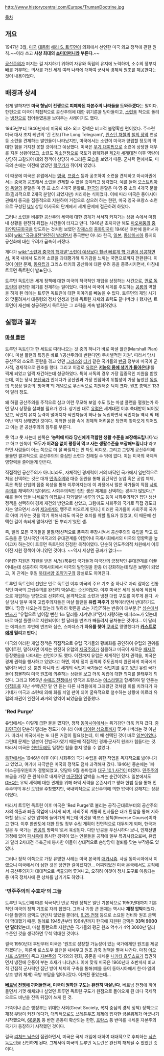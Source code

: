 {{{+1 Truman Doctrine}}}

http://www.historycentral.com/Europe/TrumanDoctrine.jpg

[[목차]]

== 개요 ==
1947년 3월, [[미국]] [[대통령]] [[해리 S. 트루먼]]이 의회에서 선언한 미국 외교 정책에 관한 원칙.~~이라 쓰고 '''사상 최대의 [[쇼미더머니]]라 부른다.'''~~

[[공산주의]]가 퍼지는 걸 저지하기 위하여 자유와 독립의 유지에 노력하며, 소수의 정부지배를 거부하는 의사를 가진 세계 여러 나라에 대하여 군사적·경제적 원조를 제공한다는 것이 내용이었다.

== 배경과 상세 ==
쉽게 말하자면 '''미국 형님이 전쟁으로 피폐화된 자본주의 나라들을 도와주겠다'''는 말이다. 한편으로 미국이 직접적으로 공산주의에 대한 위기론을 받아들이고, [[소련]]을 적으로 돌리는 [[냉전]]으로 접어들였음을 보여주는 사례이기도 했다.

1945년부터 1946년까지 미국의 대소 외교 정책은 비교적 불명확한 편이었다. 주소련 미국 대사 조지 케넌의 '긴 전보(The Long Telegram)', [[윈스턴 처칠]]의 [[철의 장막]] 연설 등 소련을 견제하는 발언들이 나타났지만, 미국에서는 소련이 미국과 양립할 정도의 막대한 힘을 가지진 못할 것이라고 예상했다. 미국은 [[무기 대여법]]으로 소련에 상당한 채무를 지운 상황이었고, 소련도 [[독소전쟁]]으로 국토가 황폐화된 [[제2차 세계대전]] 이후 역량이 상당히 고갈되어 대외 정책이 상당히 수그러든 모습을 보였기 때문. 군사력 면에서도, 미국의 손에는 이전에 없었던 [[핵무기]]가 쥐어져 있었다.

이 때문에 미국은 유럽에서는 [[영국]], [[프랑스]] 등과 공조하여 소련을 견제하고 아시아권에서는 [[중국]]과 공조해서 소련을 견제할 수 있을 것이라고 생각했다. 예를 들어 [[오스트리아]]와 [[독일]]의 분할은 미·영·프·소의 4개국 분할로, [[한국]]의 분할은 미·영·중·소의 4개국 분할로(결과적으로 2개국 분할이 되었지만) 처리하는 식이었다. 이에 따라 미국은 동아시아권에서 중국을 집중적으로 지원하여 거점으로 삼으려 하는 한편, 미국·영국·프랑스·소련으로 구성된 [[UN]] 상임 이사국의 단계에서 세계 문제에 접근하려 하였다.

그러나 소련을 비롯한 공산주의 세력에 대한 경계가 서서히 커져가는 상황 속에서 마침내 상황을 완전히 뒤집는 사건들이 터지고 만다. 1946년 초까지만 해도 [[마오쩌둥]]의 [[중화인민공화국]]을 압도하는 것처럼 보였던 [[장제스]]의 [[중화민국]]이 1946년 후반에 들어서자 되려 [[wiki:"국공내전"완전히 발리면서]] 중국뿐만 아니라 한국, [[일본]], [[동남아시아]] 등지의 공산화에 대한 우려가 급속히 커졌다.

게다가 [[wiki:"소련과 중국의 핵개발"소련이 예상보다 훨씬 빠르게 핵 개발에 성공]]하면서, 미국 내에서 도리어 소련을 과대평가해 위기감을 느끼는 국면으로까지 전환된다. 이것이 [[이란]] 문제, [[동유럽]]과 그리스·터키의 공산화에 대한 우려 등을 증폭시키면서, 마침내 트루먼 독트린이 발표된다.

트루먼 독트린은 세계 정책에 대한 미국의 적극적인 개입을 상징하는 사건으로, [[먼로 독트린]]의 완전한 폐기를 전제하는 일이었다. 따라서 미국이 세계를 주도하는 [[공룡]]의 역할을 하게 된 데에는 트루먼 독트린에 대한 이야기를 빼놓을 수 없다. 트루먼의 재임 시기와 맞물려져서 대통령의 정치 인생과 함께 독트린 자체의 효력도 끝나버리나 했지만, 트루먼이 재선에 성공하면서 독트린은 그 효력을 계속 발휘하였다.

== 실행과 결과 ==
=== [[마셜 플랜]] ===
트루먼 독트린과 한 세트로 따라나오는 것 중의 하나가 바로 마셜 플랜(Marshall Plan)이다. 마셜 플랜의 특징은 바로 '(공산주의에 반한다면) 무차별적인 지원'. 따라서 당시 공산주의 소요로 혼란을 겪고 있던 [[그리스]]와 [[터키]] 같은 국가들의 [[반공]] 정부에 미국이 군사적, 경제적으로 원조를 했다. 그리고 이걸로 [[유럽]]은 '''[[저놈의 몸에 생기가 돌아온다]]!'''를 찍게 되었고 일찍 재건하는데 성공하였다. 특히 서독의 경우 가장 집중적인 지원을 받았는데, 이는 당시 [[분단국가]] 인데다가 공산권과 가장 인접하여 위험성이 가장 높았던 [[독일]]의 특성상 일종의 '방어벽'의 개념으로 우선적으로 지원해준 덕이 크다. 원조 총액은 133억 달러 정도.

왜 하필 공산주의를 주적으로 삼고 이런 무모해 보일 수도 있는 마셜 플랜을 펼쳤는가 하면 당시 상황을 살펴볼 필요가 있다. 상기한 대로 [[유럽]]은 세계대전 이후 쑥대밭이 되어있었고, 식민지 유지 능력이 떨어지자 식민지들이 하나 둘 독립하면서 식민지들 역시 막 태어난 백지 상태였던 것이다. 이러한 상황 속에 경제적 어려움은 당연히 찾아오게 되어있고 이는 곧 공산주의의 침투를 부른다.

못 먹고 못 사는데 한쪽은 ''''능력에 따라 당신에게 적합한 생활 수준을 보장해드립니다''''라고 하고 한쪽이 ''''모두가 어려움 없이 평등히 먹고 사는 생활수준을 보장해드립니다''''라고 하면 사람들이 어느 쪽으로 더 잘 빠질지는 안 봐도 비디오. 그리고 그렇게 공산주의에 물들면 결과적으로 공산주의의 중심인 소련과 친해질 수 밖에 없다. 이는 미국의 국제적 영향력을 줄어들게 만든다.

직접적인 공산주의가 아니더라도, 자체적인 경제력이 거의 바닥인 국가에서 일반적으로 처음 선택하는 것은 대개 [[민족주의]]와 대중 동원을 통해 집단적인 농업 혹은 공업 체제, 혹은 특정 산업의 집중 육성을 통해 이루어지는데 이 과정에서 많은 국가들이 직접 [[사회주의]]를 채택하지 않더라도 사회주의적인 집단 생산 체제를 선택하는 경우가 많았다.[* 예를 들어 [[압둘 나세르]]의 [[이집트]]나 [[자와힐랄 네루]]의 [[인도]] 등이 사회주의적인 집단 생산 정책을 선택하여 경제 재건의 방안으로 삼았고, 그럼에도 사회주의 국가로 직접 경도되지는 않으면서 소위 [[제3세계]]의 맹주로 떠오르게 된다.] 이러한 국가들이 사회주의 국가로 아예 기우는 것을 막기 위해서라도 미국은 조치를 취할 필요가 있었고, 이 때문에 선택한 길이 속되게 말하자면 '돈 뿌리기'였던 셈.

즉, 빨리 모든 국가들을 물질/정신적으로 풍족히 무장시켜서 공산주의의 유입을 막고 또 도움을 준 당사국인 미국과의 유대관계를 이끌어내 국제사회에서의 미국의 영향력을 높이고자 하는것이 트루먼 독트린의 진정한 목적이였다. 단순히 인도주의적 차원에서 이루어진 지원 정책이 아니였던 것이다. ~~역시 세상엔 공짜가 없다~~

이러한 지원은 지원을 받은 서/남/북유럽 국가들과 미국간의 긍정적인 유대관계를 이끌어내는데 성공하여 국제사회에서 미국의 발언권을 한층 더 강화하는데 많은 보탬이 되었고, 이 관계는 후일 [[북대서양 조약기구]]의 창설로도 이어진다.

트루먼 독트린의 선언은 먼로 독트린 이후 미국의 주요 기조 중 하나로 자리 잡아온 전통적인 미국의 고립주의를 완전히 박살내는 순간이었다. 이후 미국은 세계 정세에 직접적으로 개입하는 방향으로 선회하여, 본격적으로 소련과 냉전 대립 구도를 이루게 된다. 사실 당시 일부 미국 고립주의자들은 마샬 플랜을 '''유럽 퍼주기''' 정책이라면서 반대하기도 했다. '당장 나오는게 없는데 뭣하러 헛돈을 쓰는 거임?'하는 반응이 대부분.[* [[심슨]]에서 [[번즈]]가 "유럽으로 넘어갈 뻔한 1조 달러를 지켜냈다!"면서 자랑하는 에피소드가 있는데 바로 마셜 플랜으로 지원되어야 할 달러를 번즈가 빼돌려서 꿍쳐놓은 것이다... 이 달러는 에피소드 후반에 번즈와 심슨, 스마더스가 '''자유를 찾아''' [[쿠바]]로 망명했다가 '''[[카스트로]]에게 털리고 만다'''.]

미국의 이러한 개입 정책은 직접적으로 유럽 국가들의 황폐화를 공인하여 유럽의 권위를 떨어트린, 말하자면 이제는 완전히 유럽의 [[제국주의]]가 침몰하고 미국이 새로운 [[패자]]로 등장했음을 나타내는 선언이기도 했다. 이전까지 유럽은 세계적인 정치 권력을, 미국은 경제 권력을 행사하고 있었다고 하면, 이제 정치 권력의 주도권까지 완전하게 미국에게 넘어가 버린 것. 뿐만 아니라 전 세계의 식민지 국가들은 식민지를 갖고 있던 유럽 국가들이 침몰하여 미국 원조에 의존하는 상황을 보고 더욱 독립에 대한 의지를 불태우게 되었다. 그리고 1956년 [[수에즈 전쟁]]에서 영국과 프랑스는 [[이스라엘]]과 합세하여 말 안듣는 [[이집트]]를 지난 수백년간 말 안 듣는 다른 나라들에게 그래왔던 것처럼 회를 치려다가 자기네가 미국과 소련에 의해 회를 치일 판이 되어 굴욕적으로 철수하는 상황에 이르러 유럽의 패권이 완전히 과거의 영역이 되었음을 인증했다.

=== 'Red Purge' ===
유럽에서는 이렇게 급한 불을 껐지만, 정작 [[동아시아]]에서는 위기감만 더욱 커져 갔다. [[중화민국]]이 단순히 밀리는 정도가 아니라 아예 [[타이완 섬]]으로까지 쫓겨나 버리는 것 아닌가. 따라서 미국에게는 또 다른 거점이 필요했는데, 이 때 선택된 것이 바로 [[일본]]이었다. 그런데 문제는 일본이 전범국가였기 때문에 직접적인 경제·군사적 원조가 힘들다는 것. 따라서 미국은 [[한반도]]에도 일정한 힘을 쏟지 않을 수 없었다.

[[북한]]에서는 1946년 이후 이미 사회주의 국가 수립을 위한 작업을 독자적으로 밟아나가고 있었고, 여기에 자극받은 미국의 정책도 점차 과격해져 갔다. 1946년 중순에는 1차 미소공동위원회가 결렬되었고, 잇달아 9월 총파업과 [[대구 10.1 사건]]이 터졌다. [[민주주의]] 보급을 가장 큰 원칙으로 내세우던 [[미군정]]이 압박을 느끼는 순간이었다. 일본에서도 [[GHQ]]는 우익 세력에 대한 견제를 위해 좌익 세력을 온존시키고 평화 헌법 등을 통해 민주주의의 우선 도입을 주창했지만, 국내외적으로 공산주의에 의한 압력이 강해지는 상황이었다.

따라서 트루먼 독트린 이후 미국은 'Red Purge'로 불리는 공직·군대로부터의 공산주의자의 색출과 퇴출 작업에 나서게 되며, 사회주의 계통의 인사들은 대개 탄압을 통해 지하화할 정도로 강한 압박에 들어가게 되는데 이것을 역코스 정책(Reverse Course)이라고 한다. 이후 한반도에 대한 단일 정부 수립 계획이 전면적으로 대두되게 되며, 한국과 일본 두 국가는 '[[반공]]의 방파제'로서 육성된다. 다만 반공을 우선시하다 보니, 인재선별 과정에 있어 [[파시즘]]에 봉사한 경력이 있는 인물들을 공직에 일부 복귀시킴으로써, 유럽과 달리 2차대전 추축군에 봉사한 이들이 상대적으로 솜방망이 철퇴를 맞는 부작용도 있었다.

그러나 정작 이쪽으로 가장 유명한 사례는 미국 본국의 [[매카시즘]]. 사실 동아시아에서 이랬으니 미국에서 더 심한 것은 당연한 길이겠지만... 어찌되었건 미국 본국에서도 공직에서 공산주의자가 대대적으로 색출되어 쫓겨나고, 오히려 이것이 정치 도구로 이용되는 등 미국 정치사에 큰 상처를 남기기도 하였다.

=== '민주주의의 수호자'의 그늘 ===
트루먼 독트린에 따른 적극적인 반공 지원 정책은 일단 기본적으로 1950년대까지 기본적인 미국의 정책 기조로 자리 잡았다. 그러나 가장 큰 문제는 역시나 '''재정 압박'''이었다. 마셜 플랜의 금액도 만만치 않았을 뿐더러, [[6.25 전쟁]] 등으로 소요된 전비와 원조 금액이 막대했기 때문. 일례로 1945년부터 1964년까지 한국에 지원된 금액은 '''33억 9000만 달러'''였는데, 마셜 플랜으로 지원받은 국가들의 평균 원조 액수가 4억 3000만 달러 수준인 것을 생각하면 무척 막대한 것이다.

결국 1950년대 후반부터 미국은 '원조로 성장할 가능성이 있는 국가에게만 원조를 제공하겠다'는, 이른바 로스토우 플랜을 내세우고 원조 감축 정책을 펼쳐 나간다. 마침 [[이오시프 스탈린]]이 죽고 [[자본주의]] 국가와의 평화, 공존을 내세운 [[니키타 흐루쇼프]]가 집권하면서 냉전에 온풍이 부는 호재가 나타났다. 이에 맞춰 미국은 1960년대 초반까지 비교적 간접적 군사력인 집단 방어 체제의 구축을 통해(예를 들어 동아시아에서 한·미·일의 상호 방위 체계) 국방 부담을 덜어나갔다. 이까진 좋았는데...

'''[[베트남 전쟁]]에 끼어들면서, 미국이 원하던 구도는 완전히 박살난다'''. 베트남 전쟁에 끼어들면서 기껏 해체되나 싶었던 트루먼 독트린 구도가 원점으로 돌아오게 된 데다 국제적으로도 비난을 잔뜩 뒤집어 쓰게 된 것.

가뜩이나 존슨 행정부는 위대한 사회(Great Society, 복지 중심의 경제 정책) 정책으로 재정 부담이 커진 데다가, 대외적으로도 [[브레튼우즈 체제]]에 입각한 [[금본위제]]가 어긋나기 시작했으며, [[68운동]] 등 반전 운동이 확산되는 한편, [[프랑스]] 등 반미를 내세운 자본주의 국가가 등장하기 시작했던 것이다.

결국 [[리처드 닉슨]]이 집권하면서, 미국은 국제 개입에 대하여 대대적으로 후퇴하는 [[닉슨 독트린]]을 선언하게 된다. 그제서야 미국의 트루먼 독트린은 완전히 해체될 수 있었던 것이다.
